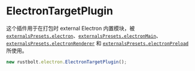 # ElectronTargetPlugin

这个插件用于在打包时 external Electron 内置模块，被 [`externalsPresets.electron`](/config/externals#electron)、[`externalsPresets.electronMain`](/config/externals#electronmain)、[`externalsPresets.electronRenderer`](/config/externals#electronrenderer) 和 [`externalsPresets.electronPreload`](/config/externals#electronpreload) 所使用。

```js
new rustbolt.electron.ElectronTargetPlugin();
```
